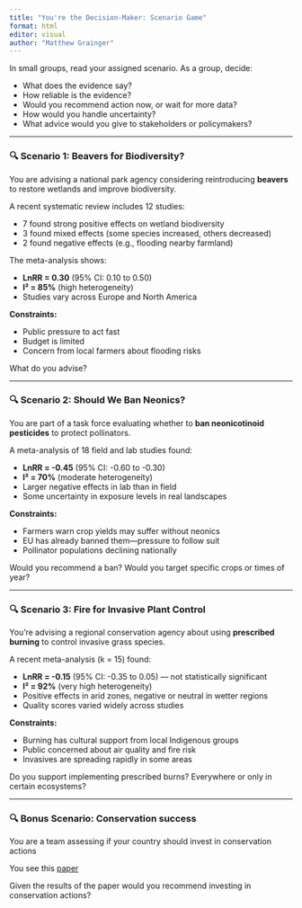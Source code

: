 ```yaml
---
title: "You're the Decision-Maker: Scenario Game"
format: html
editor: visual
author: "Matthew Grainger"
---
```


In small groups, read your assigned scenario. As a group, decide:

-   What does the evidence say?
-   How reliable is the evidence?
-   Would you recommend action now, or wait for more data?
-   How would you handle uncertainty?
-   What advice would you give to stakeholders or policymakers?

------------------------------------------------------------------------

### 🔍 Scenario 1: Beavers for Biodiversity?

You are advising a national park agency considering reintroducing **beavers** to restore wetlands and improve biodiversity.

A recent systematic review includes 12 studies:

-   7 found strong positive effects on wetland biodiversity\
-   3 found mixed effects (some species increased, others decreased)\
-   2 found negative effects (e.g., flooding nearby farmland)

The meta-analysis shows:

-   **LnRR = 0.30** (95% CI: 0.10 to 0.50)\
-   **I² = 85%** (high heterogeneity)\
-   Studies vary across Europe and North America

**Constraints:**

-   Public pressure to act fast\
-   Budget is limited\
-   Concern from local farmers about flooding risks

What do you advise?

------------------------------------------------------------------------

### 🔍 Scenario 2: Should We Ban Neonics?

You are part of a task force evaluating whether to **ban neonicotinoid pesticides** to protect pollinators.

A meta-analysis of 18 field and lab studies found:

-   **LnRR = -0.45** (95% CI: -0.60 to -0.30)\
-   **I² = 70%** (moderate heterogeneity)\
-   Larger negative effects in lab than in field\
-   Some uncertainty in exposure levels in real landscapes

**Constraints:**

-   Farmers warn crop yields may suffer without neonics\
-   EU has already banned them—pressure to follow suit\
-   Pollinator populations declining nationally

Would you recommend a ban? Would you target specific crops or times of year?

------------------------------------------------------------------------

### 🔍 Scenario 3: Fire for Invasive Plant Control

You're advising a regional conservation agency about using **prescribed burning** to control invasive grass species.

A recent meta-analysis (k = 15) found:

-   **LnRR = -0.15** (95% CI: -0.35 to 0.05) — not statistically significant\
-   **I² = 92%** (very high heterogeneity)\
-   Positive effects in arid zones, negative or neutral in wetter regions\
-   Quality scores varied widely across studies

**Constraints:**

-   Burning has cultural support from local Indigenous groups\
-   Public concerned about air quality and fire risk\
-   Invasives are spreading rapidly in some areas

Do you support implementing prescribed burns? Everywhere or only in certain ecosystems?

------------------------------------------------------------------------

### 🔍 Bonus Scenario: Conservation success

You are a team assessing if your country should invest in conservation actions

You see this [paper](https://eprints.whiterose.ac.uk/id/eprint/216053/1/Langhammer_et_al._2024_The_Positive_Impact_of_Conservation_Action_Science_Accepted_Version.pdf)

Given the results of the paper would you recommend investing in conservation actions?
